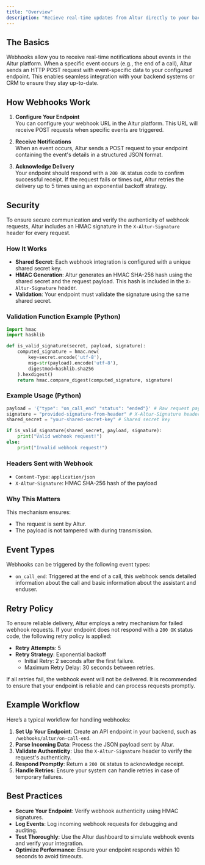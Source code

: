 ```yaml
---
title: "Overview"
description: "Recieve real-time updates from Altur directly to your backend or CRM."
---
```


## The Basics

Webhooks allow you to receive real-time notifications about events in the Altur platform. When a specific event occurs (e.g., the end of a call), Altur sends an HTTP POST request with event-specific data to your configured endpoint. This enables seamless integration with your backend systems or CRM to ensure they stay up-to-date.

## How Webhooks Work

1. **Configure Your Endpoint**  
    You can configure your webhook URL in the Altur platform. This URL will receive POST requests when specific events are triggered.

2. **Receive Notifications**  
    When an event occurs, Altur sends a POST request to your endpoint containing the event's details in a structured JSON format.

3. **Acknowledge Delivery**  
    Your endpoint should respond with a `200 OK` status code to confirm successful receipt. If the request fails or times out, Altur retries the delivery up to 5 times using an exponential backoff strategy.

## Security

To ensure secure communication and verify the authenticity of webhook requests, Altur includes an HMAC signature in the `X-Altur-Signature` header for every request.

### How It Works
- **Shared Secret**: Each webhook integration is configured with a unique shared secret key.
- **HMAC Generation**: Altur generates an HMAC SHA-256 hash using the shared secret and the request payload. This hash is included in the `X-Altur-Signature` header.
- **Validation**: Your endpoint must validate the signature using the same shared secret.

### Validation Function Example (Python)
```python
import hmac
import hashlib

def is_valid_signature(secret, payload, signature):
    computed_signature = hmac.new(
        key=secret.encode('utf-8'),
        msg=str(payload).encode('utf-8'),
        digestmod=hashlib.sha256
    ).hexdigest()
    return hmac.compare_digest(computed_signature, signature)
```

### Example Usage (Python)
```python
payload = '{"type": "on_call_end" "status": "ended"}' # Raw request payload
signature = "provided-signature-from-header" # X-Altur-Signature header
shared_secret = "your-shared-secret-key" # Shared secret key

if is_valid_signature(shared_secret, payload, signature):
    print("Valid webhook request!")
else:
    print("Invalid webhook request!")
```

### Headers Sent with Webhook
- `Content-Type`: `application/json`
- `X-Altur-Signature`: HMAC SHA-256 hash of the payload

### Why This Matters

This mechanism ensures:
- The request is sent by Altur.
- The payload is not tampered with during transmission.

## Event Types

Webhooks can be triggered by the following event types:

- `on_call_end`: Triggered at the end of a call, this webhook sends detailed information about the call and basic information about the assistant and enduser.

## Retry Policy

To ensure reliable delivery, Altur employs a retry mechanism for failed webhook requests. If your endpoint does not respond with a `200 OK` status code, the following retry policy is applied:

- **Retry Attempts**: 5
- **Retry Strategy**: Exponential backoff
  - Initial Retry: 2 seconds after the first failure.
  - Maximum Retry Delay: 30 seconds between retries.

If all retries fail, the webhook event will not be delivered. It is recommended to ensure that your endpoint is reliable and can process requests promptly.

## Example Workflow

Here’s a typical workflow for handling webhooks:

1. **Set Up Your Endpoint**: Create an API endpoint in your backend, such as `/webhooks/altur/on-call-end`.
2. **Parse Incoming Data**: Process the JSON payload sent by Altur.
3. **Validate Authenticity**: Use the `X-Altur-Signature` header to verify the request's authenticity.
4. **Respond Promptly**: Return a `200 OK` status to acknowledge receipt.
5. **Handle Retries**: Ensure your system can handle retries in case of temporary failures.

## Best Practices

- **Secure Your Endpoint**: Verify webhook authenticity using HMAC signatures.
- **Log Events**: Log incoming webhook requests for debugging and auditing.
- **Test Thoroughly**: Use the Altur dashboard to simulate webhook events and verify your integration.
- **Optimize Performance**: Ensure your endpoint responds within 10 seconds to avoid timeouts.